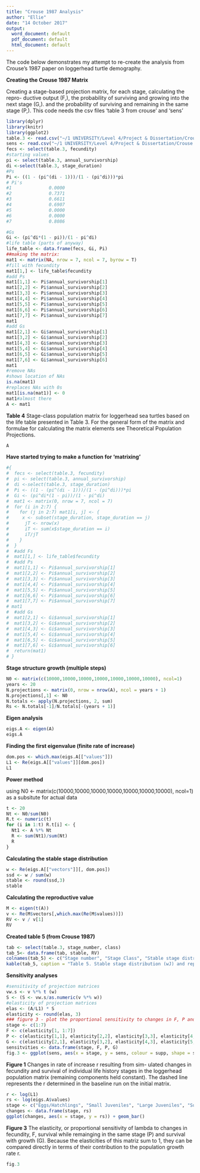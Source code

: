 ```yaml
---
title: "Crouse 1987 Analysis"
author: "Ellie"
date: "14 October 2017"
output:
  word_document: default
  pdf_document: default
  html_document: default
---
```

The code below demonstrates my attempt to re-create the analysis from Crouse's 1987 paper on loggerhead turtle demography. 

**Creating the Crouse 1987 Matrix** 

Creating a stage-based projection matrix, for each stage, 
calculating the repro- ductive output (F,), the probability of surviving and growing into the next stage (G,). and the probability of surviving and 
remaining in the same stage (P,).
This code needs the csv files 'table 3 from crouse' and 'sens'

```r
library(dplyr)
library(knitr)
library(ggplot2)
table.3 <- read.csv("~/1 UNIVERSITY/Level 4/Project & Dissertation/Crouse 1987/table 3 from crouse.csv")
sens <- read.csv("~/1 UNIVERSITY/Level 4/Project & Dissertation/Crouse 1987/sens.csv")
fecs <- select(table.3, fecundity)
#starting values 
pi <- select(table.3, annual_survivorship)
di <-select(table.3, stage_duration)
#Ps
Pi <- ((1 - (pi^(di - 1)))/(1 - (pi^di)))*pi
# Pi's
#1              0.0000
#2              0.7371
#3              0.6611
#4              0.6907
#5              0.0000
#6              0.0000
#7              0.8086

#Gs
Gi <- (pi^di*(1 - pi))/(1 - pi^di) 
#life table (parts of anyway)
life_table <- data.frame(fecs, Gi, Pi)
##making the matrix: 
mat1 <- matrix(NA, nrow = 7, ncol = 7, byrow = T) 
#fill with fecundity 
mat1[1,] <- life_table$fecundity 
#add Ps 
mat1[1,1] <- Pi$annual_survivorship[1] 
mat1[2,2] <- Pi$annual_survivorship[2] 
mat1[3,3] <- Pi$annual_survivorship[3]
mat1[4,4] <- Pi$annual_survivorship[4]
mat1[5,5] <- Pi$annual_survivorship[5]
mat1[6,6] <- Pi$annual_survivorship[6]
mat1[7,7] <- Pi$annual_survivorship[7]
mat1
#add Gs 
mat1[2,1] <- Gi$annual_survivorship[1]
mat1[3,2] <- Gi$annual_survivorship[2]
mat1[4,3] <- Gi$annual_survivorship[3]
mat1[5,4] <- Gi$annual_survivorship[4]
mat1[6,5] <- Gi$annual_survivorship[5]
mat1[7,6] <- Gi$annual_survivorship[6] 
mat1
#remove NAs
#shows location of NAs
is.na(mat1)
#replaces NAs with 0s
mat1[is.na(mat1)] <- 0
mat1#almost there 
A <- mat1
```
**Table 4** 
Stage-class population matrix for loggerhead sea turtles based on the life table presented in Table 3. For the general form of the matrix and formulae for calculating the matrix elements see Theoretical Population Projections. 
```r
A
```
**Have started trying to make a function for 'matrixing'**
```r
#{
#  fecs <- select(table.3, fecundity)
#  pi <- select(table.3, annual_survivorship)
#  di <-select(table.3, stage_duration)
#  Pi <- ((1 - (pi^(di - 1)))/(1 - (pi^di)))*pi
#  Gi <- (pi^di*(1 - pi))/(1 - pi^di)
#  mat1 <- matrix(0, nrow = 7, ncol = 7)
#  for (i in 2:7) {
#    for (j in 2:7) mat1[i, j] <- {
#     x <- subset(stage_duration, stage_duration == j)
#      jT <- nrow(x)
#      iT <- sum(x$stage_duration == i)
#      iT/jT
#    }
#  }
#  #add Fs
#  mat1[1,] <- life_table$fecundity 
#  #add Ps 
#  mat1[1,1] <- Pi$annual_survivorship[1] 
#  mat1[2,2] <- Pi$annual_survivorship[2] 
#  mat1[3,3] <- Pi$annual_survivorship[3]
#  mat1[4,4] <- Pi$annual_survivorship[4]
#  mat1[5,5] <- Pi$annual_survivorship[5]
#  mat1[6,6] <- Pi$annual_survivorship[6]
#  mat1[7,7] <- Pi$annual_survivorship[7]
# mat1
#  #add Gs 
#  mat1[2,1] <- Gi$annual_survivorship[1]
#  mat1[3,2] <- Gi$annual_survivorship[2]
#  mat1[4,3] <- Gi$annual_survivorship[3]
#  mat1[5,4] <- Gi$annual_survivorship[4]
#  mat1[6,5] <- Gi$annual_survivorship[5]
#  mat1[7,6] <- Gi$annual_survivorship[6] 
#  return(mat1)
# }
```
**Stage structure growth (multiple steps)**
```r
N0 <- matrix(c(10000,10000,10000,10000,10000,10000,10000), ncol=1)
years <- 20
N.projections <- matrix(0, nrow = nrow(A), ncol = years + 1) 
N.projections[,1] <- N0 
N.totals <- apply(N.projections, 2, sum)
Rs <- N.totals[-1]/N.totals[-(years + 1)]
```
**Eigen analysis** 
```r
eigs.A <- eigen(A)
eigs.A
```
**Finding the first eigenvalue (finite rate of increase)**
```r
dom.pos <- which.max(eigs.A[["values"]])
L1 <- Re(eigs.A[["values"]][dom.pos])
L1
```
**Power method** 

using N0 <- matrix(c(10000,10000,10000,10000,10000,10000,10000), ncol=1) as a subsitute for actual data 
```r
t <- 20
Nt <- N0/sum(N0)
R.t <- numeric(t)
for (i in 1:t) R.t[i] <- {
  Nt1 <- A %*% Nt
  R <- sum(Nt1)/sum(Nt)
  R
} 
```
**Calculating the stable stage distribution** 
```r
w <- Re(eigs.A[["vectors"]][, dom.pos])
ssd <- w / sum(w)
stable <- round(ssd,3)
stable
```
**Calculating the reproductive value** 
```r
M <- eigen(t(A))
v <- Re(M$vectors[,which.max(Re(M$values))])
RV <- v / v[1]
RV 
```
**Created table 5 (from Crouse 1987)** 
```r
tab <- select(table.3, stage_number, class)
tab_5<- data.frame(tab, stable, RV)
colnames(tab_5) <- c("Stage number", "Stage Class", "Stable stage distribution (Dominant eigenvector)", "Reproductive values (left eigenvector)" )
kable(tab_5, caption = "Table 5. Stable stage distribution (wJ) and reproductive values (v') for the loggerhead population matrix given in Table 4.")
```

**Sensitivity analyses**
```r
#sensitivity of projection matrices 
vw.s <- v %*% t (w) 
S <- (S <- vw.s/as.numeric(v %*% w)) 
#elasticity of projection matrices 
elas <- (A/L1) * S 
elasticity <- round(elas, 3)
### figure 3 - plot the proportional sensitivity to changes in F, P and G 
stage <- c(1:7)
F <- c(elasticity[1, 1:7])
P <- c(elasticity[1,1], elasticity[2,2], elasticity[3,3], elasticity[4,4], elasticity[5,5], elasticity[6,6], elasticity[7,7])
G <- c(elasticity[2,1], elasticity[3,2], elasticity[4,3], elasticity[5,4], elasticity[6,5], elasticity[7,6], 0)
sensitvities <- data.frame(stage, F, P, G)
fig.3 <- ggplot(sens, aes(x = stage, y = sens, colour = supp, shape = supp)) + geom_line() + geom_point(size = 4) + labs(x = "Stage", y = "Elasticity")
```
**Figure 1**
Changes in rate of increase r resulting from sim- ulated changes in fecundity and survival of individual life history stages in the loggerhead population matrix (remaining components held constant). The dashed line represents the r determined in the baseline run on the initial matrix. 
```r
r <- log(L1)
rs <- log(eigs.A$values)
stage <- c("Eggs/Hatchlings", "Small Juveniles", "Large Juveniles", "Subadults", "Novice Breeders", "1st-yr Remigrants", "Mature Breeders")
changes <- data.frame(stage, rs)
ggplot(changes, aes(x = stage, y = rs)) + geom_bar()
```
**Figure 3** 
The elasticity, or proportional sensitivity of lambda to changes in fecundity, F, survival while remainging in the same stage (P) and survival with growth (G). Because the elasticities of this matriz sum to 1, they can be compared directly in terms of their contribution to the population growth rate r. 

```r
fig.3
```